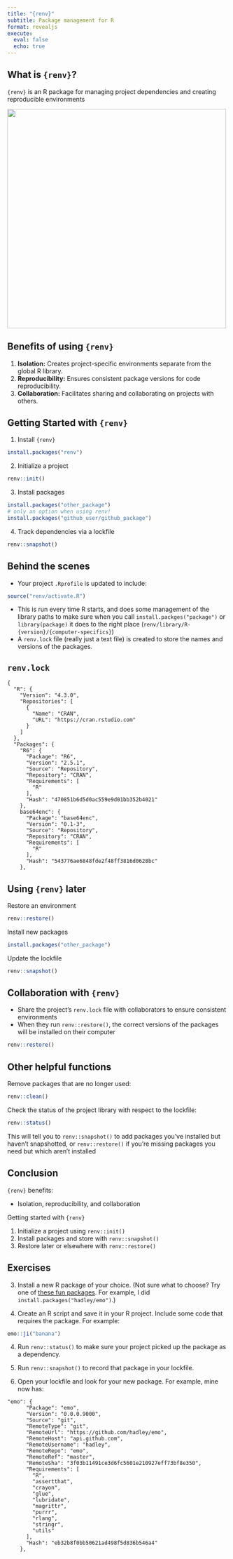 ```yaml
---
title: "{renv}"
subtitle: Package management for R
format: revealjs
execute: 
  eval: false
  echo: true
---
```


## What is `{renv}`?

`{renv}` is an R package for managing project dependencies and creating reproducible environments

::: center
![](https://rstudio.github.io/renv/logo.svg){style="height: 500px;"}
:::

## Benefits of using `{renv}`

1.  **Isolation:** Creates project-specific environments separate from the global R library.
2.  **Reproducibility:** Ensures consistent package versions for code reproducibility.
3.  **Collaboration:** Facilitates sharing and collaborating on projects with others.

## Getting Started with `{renv}`

1.  Install `{renv}`

```r
install.packages("renv")
```

2.  Initialize a project

```r
renv::init()
```

3.  Install packages

```r
install.packages("other_package")
# only an option when using renv!
install.packages("github_user/github_package")
```

4.  Track dependencies via a lockfile

```r
renv::snapshot()
```

## Behind the scenes

-   Your project `.Rprofile` is updated to include:

```r
source("renv/activate.R")
```

-   This is run every time R starts, and does some management of the library paths to make sure when you call `install.packges("package")` or `library(package)` it does to the right place (`renv/library/R-{version}/{computer-specifics}`)
-   A `renv.lock` file (really just a text file) is created to store the names and versions of the packages.

## `renv.lock`

```         
{
  "R": {
    "Version": "4.3.0",
    "Repositories": [
      {
        "Name": "CRAN",
        "URL": "https://cran.rstudio.com"
      }
    ]
  },
  "Packages": {
    "R6": {
      "Package": "R6",
      "Version": "2.5.1",
      "Source": "Repository",
      "Repository": "CRAN",
      "Requirements": [
        "R"
      ],
      "Hash": "470851b6d5d0ac559e9d01bb352b4021"
    },
    base64enc": {
      "Package": "base64enc",
      "Version": "0.1-3",
      "Source": "Repository",
      "Repository": "CRAN",
      "Requirements": [
        "R"
      ],
      "Hash": "543776ae6848fde2f48ff3816d0628bc"
    },
```

## Using `{renv}` later

Restore an environment

```r
renv::restore()
```

Install new packages

```r
install.packages("other_package")
```

Update the lockfile

```r
renv::snapshot()
```

## Collaboration with `{renv}`

-   Share the project's `renv.lock` file with collaborators to ensure consistent environments
-   When they run `renv::restore()`, the correct versions of the packages will be installed on their computer

```r
renv::restore()
```

## Other helpful functions

Remove packages that are no longer used:

```r
renv::clean()
```

Check the status of the project library with respect to the lockfile:

```r
renv::status()
```

This will tell you to `renv::snapshot()` to add packages you've installed but haven't snapshotted, or `renv::restore()` if you're missing packages you need but which aren't installed

## Conclusion

`{renv}` benefits:

-   Isolation, reproducibility, and collaboration

Getting started with `{renv}`

1.  Initialize a project using `renv::init()`
2.  Install packages and store with `renv::snapshot()`
3.  Restore later or elsewhere with `renv::restore()`

## Exercises

3.  Install a new R package of your choice. (Not sure what to choose? Try one of [these fun packages](https://medium.com/geekculture/15-fun-r-packages-you-may-not-know-of-fb25a9dcd627). For example, I did `install.packages("hadley/emo")`.)

4.  Create an R script and save it in your R project. Include some code that requires the package. For example:

```r
emo::ji("banana")
```

4.  Run `renv::status()` to make sure your project picked up the package as a dependency.

5.  Run `renv::snapshot()` to record that package in your lockfile.

6.  Open your lockfile and look for your new package. For example, mine now has:

```         
"emo": {
      "Package": "emo",
      "Version": "0.0.0.9000",
      "Source": "git",
      "RemoteType": "git",
      "RemoteUrl": "https://github.com/hadley/emo",
      "RemoteHost": "api.github.com",
      "RemoteUsername": "hadley",
      "RemoteRepo": "emo",
      "RemoteRef": "master",
      "RemoteSha": "3f03b11491ce3d6fc5601e210927eff73bf8e350",
      "Requirements": [
        "R",
        "assertthat",
        "crayon",
        "glue",
        "lubridate",
        "magrittr",
        "purrr",
        "rlang",
        "stringr",
        "utils"
      ],
      "Hash": "eb32b8f0bb50621ad498f5d836b546a4"
    },
```
